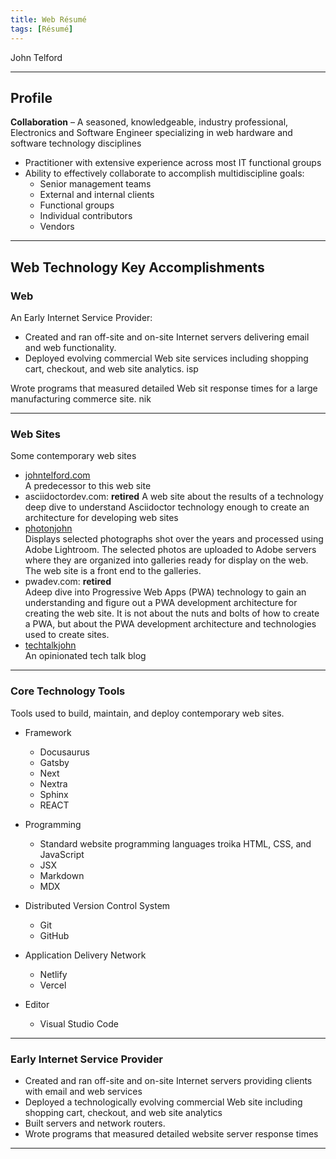 ```yaml
---
title: Web Résumé
tags: [Résumé]
---
```


John Telford

---

## Profile

**Collaboration** – A seasoned, knowledgeable, industry professional, Electronics and Software Engineer specializing in web hardware and software technology disciplines

- Practitioner with extensive experience across most IT functional groups
- Ability to effectively collaborate to accomplish multidiscipline goals:
  - Senior management teams
  - External and internal clients
  - Functional groups
  - Individual contributors
  - Vendors

---

## Web Technology Key Accomplishments

### Web

An Early Internet Service Provider:

- Created and ran off-site and on-site Internet servers delivering email and web functionality.
- Deployed evolving commercial Web site services including shopping cart, checkout, and web site analytics. isp

Wrote programs that measured detailed Web sit response times for a large manufacturing commerce site. nik

---

### Web Sites

Some contemporary web sites

- [johntelford.com](http://johntelford.com)   
  A predecessor to this web site
- asciidoctordev.com: **retired** 
  A web site about the results of a technology deep dive to understand Asciidoctor technology enough to create an architecture for developing web sites
- [photonjohn](https://photonjohn.com)  
  Displays selected photographs shot over the years and processed using Adobe Lightroom. The selected photos are uploaded to Adobe servers where they are organized into galleries ready for display on the web. The web site is a front end to the galleries.
- pwadev.com: **retired**   
  Adeep dive into Progressive Web Apps (PWA) technology to gain an understanding and figure out a PWA development architecture for creating the web site. It is not about the nuts and bolts of how to create a PWA, but about the PWA development architecture and technologies used to create sites.
- [techtalkjohn](https://techtalkjohn.com)  
  An opinionated tech talk blog

---

### Core Technology Tools

Tools used to build, maintain, and deploy contemporary web sites.

- Framework

	- Docusaurus
  - Gatsby
  - Next
  - Nextra
  - Sphinx
  - REACT

- Programming

  - Standard website programming languages troika HTML, CSS, and JavaScript
  - JSX
  - Markdown
  - MDX

- Distributed Version Control System

  - Git
  - GitHub

- Application Delivery Network

  - Netlify
  - Vercel

- Editor
  - Visual Studio Code

---

### Early Internet Service Provider

- Created and ran off-site and on-site Internet servers providing clients with email and web services
- Deployed a technologically evolving commercial Web site including shopping cart, checkout, and web site analytics
- Built servers and network routers.
- Wrote programs that measured detailed website server response times

---